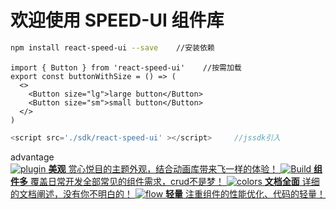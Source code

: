 
<Meta title="Introduction" />

<style>
  {`
    .subheading {
      --mediumdark: '#999999';
      font-weight: 900;
      font-size: 13px;
      color: #999;
      letter-spacing: 6px;
      line-height: 24px;
      text-transform: uppercase;
      margin-bottom: 12px;
      margin-top: 40px;
    }

    .link-list {
      display: grid;
      grid-template-columns: 1fr;
      grid-template-rows: 1fr 1fr;
      row-gap: 10px;
    }

    @media (min-width: 620px) {
      .link-list {
        row-gap: 20px;
        column-gap: 20px;
        grid-template-columns: 1fr 1fr;
      }
    }

    @media all and (-ms-high-contrast:none) {
    .link-list {
        display: -ms-grid;
        -ms-grid-columns: 1fr 1fr;
        -ms-grid-rows: 1fr 1fr;
      }
    }

    .link-item {
      display: block;
      padding: 20px 30px 20px 15px;
      border: 1px solid #00000010;
      border-radius: 5px;
      transition: background 150ms ease-out, border 150ms ease-out, transform 150ms ease-out;
      color: #333333;
      display: flex;
      align-items: flex-start;
    }

    .link-item:hover {
      border-color: #1EA7FD50;
      transform: translate3d(0, -3px, 0);
      box-shadow: rgba(0, 0, 0, 0.08) 0 3px 10px 0;
    }

    .link-item:active {
      border-color: #1EA7FD;
      transform: translate3d(0, 0, 0);
    }

    .link-item strong {
      font-weight: 700;
      display: block;
      margin-bottom: 2px;
    }

    .link-item img {
      height: 40px;
      width: 40px;
      margin-right: 15px;
      flex: none;
    }

    .link-item span {
      font-size: 14px;
      line-height: 20px;
    }

    .tip {
      display: inline-block;
      border-radius: 1em;
      font-size: 11px;
      line-height: 12px;
      font-weight: 700;
      background: #E7FDD8;
      color: #66BF3C;
      padding: 4px 12px;
      margin-right: 10px;
      vertical-align: top;
    }

    .tip-wrapper {
      font-size: 13px;
      line-height: 20px;
      margin-top: 40px;
      margin-bottom: 40px;
    }

    .tip-wrapper code {
      font-size: 12px;
      display: inline-block;
    }
  `}
</style>

# 欢迎使用 SPEED-UI 组件库

```sh
npm install react-speed-ui --save    //安装依赖
```

```tsx
import { Button } from 'react-speed-ui'    //按需加载
export const buttonWithSize = () => (
  <>
    <Button size="lg">large button</Button>
    <Button size="sm">small button</Button>
  </>
)
```

```js
<script src='./sdk/react-speed-ui' ></script>     //jssdk引入
```


<div className="subheading">advantage</div>

<div className="link-list">
  <a
    className="link-item"
    href="https://github.com/ccj-007/react-speed-ui"
    target="_blank"
  >
    <img src={Plugin} alt="plugin" />
    <span>
      <strong>美观</strong>
      赏心悦目的主题外观，结合动画库带来飞一样的体验！
    </span>
  </a>
  <a
    className="link-item"
    href="https://github.com/ccj-007/react-speed-ui"
    target="_blank"
  >
    <img src={StackAlt} alt="Build" />
    <span>
      <strong>组件多</strong>
      覆盖日常开发全部常见的组件需求，crud不是梦！
    </span>
  </a>
  <a
    className="link-item"
    href="https://github.com/ccj-007/react-speed-ui"
    target="_blank"
  >
    <img src={Colors} alt="colors" />
    <span>
      <strong>文档全面</strong>
      详细的文档阐述，没有你不明白的！
    </span>
  </a>
  <a
    className="link-item"
    href="https://github.com/ccj-007/react-speed-ui"
    target="_blank"
  >
    <img src={Flow} alt="flow" />
    <span>
      <strong>轻量</strong>
      注重组件的性能优化、代码的轻量！
    </span>
  </a>
</div>


